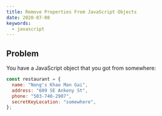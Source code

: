 ```yaml
---
title: Remove Properties From JavaScript Objects
date: 2020-07-08
keywords:
  - javascript
---
```


## Problem

You have a JavaScript object that you got from somewhere:

```js
const restaurant = {
  name: "Nong's Khao Man Gai",
  address: "609 SE Ankeny St",
  phone: "503-740-2907",
  secretKeyLocation: "somewhere",
};
```
